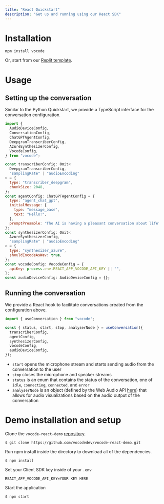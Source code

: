 ```yaml
---
title: "React Quickstart"
description: "Get up and running using our React SDK"
---
```


# Installation

`npm install vocode`

Or, start from our [Replit template](https://replit.com/@vocode/Simple-Conversation).

# Usage

## Setting up the conversation

Similar to the Python Quickstart, we provide a TypeScript interface for the conversation configuration.

```javascript
import {
  AudioDeviceConfig,
  ConversationConfig,
  ChatGPTAgentConfig,
  DeepgramTranscriberConfig,
  AzureSynthesizerConfig,
  VocodeConfig,
} from "vocode";

const transcriberConfig: Omit<
  DeepgramTranscriberConfig,
  "samplingRate" | "audioEncoding"
> = {
  type: "transcriber_deepgram",
  chunkSize: 2048,
};
const agentConfig: ChatGPTAgentConfig = {
  type: "agent_chat_gpt",
  initialMessage: {
    type: "message_base",
    text: "Hello!",
  },
  promptPreamble: "The AI is having a pleasant conversation about life",
};
const synthesizerConfig: Omit<
  AzureSynthesizerConfig,
  "samplingRate" | "audioEncoding"
> = {
  type: "synthesizer_azure",
  shouldEncodeAsWav: true,
};
const vocodeConfig: VocodeConfig = {
  apiKey: process.env.REACT_APP_VOCODE_API_KEY || "",
};
const audioDeviceConfig: AudioDeviceConfig = {};
```

## Running the conversation

We provide a React hook to facilitate conversations created from the configuration above.

```javascript
import { useConversation } from "vocode";

const { status, start, stop, analyserNode } = useConversation({
  transcriberConfig,
  agentConfig,
  synthesizerConfig,
  vocodeConfig,
  audioDeviceConfig,
});
```

- `start` opens the microphone stream and starts sending audio from the conversation to the user
- `stop` closes the microphone and speaker streams
- `status` is an enum that contains the status of the conversation, one of `idle`, `connecting`, `connected`, and `error`
- `analyserNode` is an object (defined by the Web Audio API [here](https://developer.mozilla.org/en-US/docs/Web/API/AnalyserNode)) that allows for audio visualizations based on the audio output of the conversation

# Demo installation and setup

Clone the `vocode-react-demo` [repository](https://github.com/vocodedev/vocode-react-demo).

```
$ git clone https://github.com/vocodedev/vocode-react-demo.git
```

Run npm install inside the directory to download all of the dependencies.

```
$ npm install
```

Set your Client SDK key inside of your `.env`

```
REACT_APP_VOCODE_API_KEY=YOUR KEY HERE
```

Start the application

```
$ npm start
```
